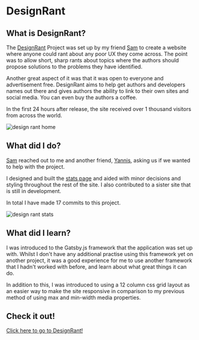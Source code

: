 # DesignRant

## What is DesignRant?

The [DesignRant](https://designrant.app) Project was set up by my friend [Sam](https://sld.codes) to create a website where anyone could rant about any poor UX they come across. The point was to allow short, sharp rants about topics where the authors should propose solutions to the problems they have identified.

Another great aspect of it was that it was open to everyone and advertisement free. DesignRant aims to help get authors and developers names out there and gives authors the ability to link to their own sites and social media. You can even buy the authors a coffee.

In the first 24 hours after release, the site received over 1 thousand visitors from across the world.

<img src="/images/designrant-home.png" alt="design rant home" className="project-inner-image" />

## What did I do?

[Sam](https://sld.codes) reached out to me and another friend, [Yannis](https://yannispanagis.com/), asking us if we wanted to help with the project.

I designed and built the [stats page](https://designrant.app/stats) and aided with minor decisions and styling throughout the rest of the site. I also contributed to a sister site that is still in development.

In total I have made 17 commits to this project.

<img src="/images/designrant-stats.png" alt="design rant stats" className="project-inner-image" />

## What did I learn?

I was introduced to the Gatsby.js framework that the application was set up with. Whilst I don't have any additional practise using this framework yet on another project, it was a good experience for me to use another framework that I hadn't worked with before, and learn about what great things it can do.

In addition to this, I was introduced to using a 12 column css grid layout as an easier way to make the site responsive in comparison to my previous method of using max and min-width media properties.

## Check it out!

[Click here to go to DesignRant!](https://designrant.app)

